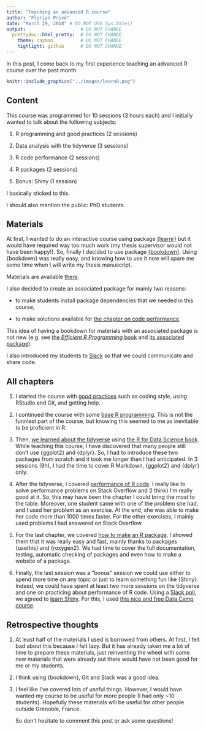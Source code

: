 ```yaml
---
title: "Teaching an advanced R course"
author: "Florian Privé"
date: "March 29, 2018" # DO NOT USE Sys.Date()
output:                    # DO NOT CHANGE
  prettydoc::html_pretty:  # DO NOT CHANGE
    theme: cayman          # DO NOT CHANGE
    highlight: github      # DO NOT CHANGE
---
```


In this post, I come back to my first experience teaching an advanced R course over the past month. 

<a href="https://privefl.github.io/advr38book/" target="_blank">
```r
knitr::include_graphics("../images/learnR.png")
```
</a>

## Content

This course was programmed for 10 sessions (3 hours each) and I initially wanted to talk about the following subjects:

1. R programming and good practices (2 sessions)

2. Data analysis with the tidyverse (3 sessions)

3. R code performance (2 sessions)

4. R packages (2 sessions)

5. Bonus: Shiny (1 session)

I basically sticked to this.

I should also mention the public: PhD students.

## Materials

At first, I wanted to do an interactive course using package [{learnr}](https://rstudio.github.io/learnr/) but it would have required way too much work (my thesis supervisor would not have been happy!).
So, finally I decided to use package [{bookdown}](https://bookdown.org/yihui/bookdown/). Using {bookdown} was really easy, and knowing how to use it now will spare me some time when I will write my thesis manuscript.

Materials are available [there](https://privefl.github.io/advr38book/index.html).

I also decided to create an associated package for mainly two reasons:

- to make students install package dependencies that we needed in this course,

- to make solutions available for [the chapter on code performance](https://privefl.github.io/advr38book/performance.html).

This idea of having a bookdown for materials with an associated package is not new (e.g. see [the *Efficient R Programming* book](https://bookdown.org/csgillespie/efficientR/) and [its associated package](https://github.com/csgillespie/efficient)).

I also introduced my students to [Slack](https://slack.com) so that we could communicate and share code.

## All chapters

1. I started the course with [good practices](https://privefl.github.io/advr38book/good-practices.html) such as coding style, using RStudio and Git, and getting help.

2. I continued the course with some [base R programming](https://privefl.github.io/advr38book/r-programming.html). This is not the funniest part of the course, but knowing this seemed to me as inevitable to be proficient in R.

3. Then, [we learned about the tidyverse](https://privefl.github.io/advr38book/tidyverse.html) using [the R for Data Science book](http://r4ds.had.co.nz/). While teaching this course, I have discovered that many people still don't use {ggplot2} and {dplyr}. So, I had to introduce these two packages from scratch and it took me longer than I had anticipated. In 3 sessions (9h), I had the time to cover R Markdown, {ggplot2} and {dplyr} only.
    
4. After the tidyverse, I covered [performance of R code](https://privefl.github.io/advr38book/performance.html). I really like to solve performance problems on Stack Overflow and (I think) I'm really good at it. So, this may have been the chapter I could bring the most to the table. Moreover, one student came with one of the problem she had, and I used her problem as an exercise. At the end, she was able to make her code more than 1000 times faster. For the other exercises, I mainly used problems I had answered on Stack Overflow.

5. For the last chapter, we covered [how to make an R package](https://privefl.github.io/advr38book/packages.html). I showed them that it was really easy and fast, mainly thanks to packages {usethis} and {roxygen2}. We had time to cover the full documentation, testing, automatic checking of packages and even how to make a website of a package.

6. Finally, the last session was a "bonus" session we could use either to spend more time on any topic or just to learn something fun like {Shiny}. Indeed, we could have spent at least two more sessions on the tidyverse and one on practicing about performance of R code. 
Using a [Slack poll](https://simplepoll.rocks/), we agreed to [learn Shiny](https://privefl.github.io/advr38book/shiny.html). For this, I used [this nice and free Data Camp course](https://www.datacamp.com/courses/building-web-applications-in-r-with-shiny). 

## Retrospective thoughts

1. At least half of the materials I used is borrowed from others. At first, I felt bad about this because I felt lazy. But it has already taken me a lot of time to prepare these materials, just reinventing the wheel with some new materials that were already out there would have not been good for me or my students.

2. I think using {bookdown}, Git and Slack was a good idea.

2. I feel like I've covered lots of useful things. However, I would have wanted my course to be useful for more people (I had only ~10 students). Hopefully these materials will be useful for other people outside Grenoble, France.

    So don't hesitate to comment this post or ask some questions!
